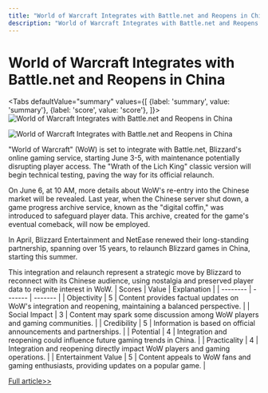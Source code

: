 ```yaml
---
title: "World of Warcraft Integrates with Battle.net and Reopens in China"
description: "World of Warcraft Integrates with Battle.net and Reopens in China"
---
```



# World of Warcraft Integrates with Battle.net and Reopens in China


<Tabs
	defaultValue="summary"
	values={[
	{label: 'summary', value: 'summary'},
	{label: 'score', value: 'score'},
]}>
<TabItem value="summary">
<img
  src="https://pub-0a8ecc5052d0464f962a5358e503f73e.r2.dev/2024/06/Ent-0hx-1717382654-0.jpg"
  alt="World of Warcraft Integrates with Battle.net and Reopens in China"
/>

<img
  src="https://pub-0a8ecc5052d0464f962a5358e503f73e.r2.dev/2024/06/Ent-B0y-1717382654-1.jpg"
  alt="World of Warcraft Integrates with Battle.net and Reopens in China"
/>



"World of Warcraft" (WoW) is set to integrate with Battle.net, Blizzard's online gaming service, starting June 3-5, with maintenance potentially disrupting player access. The "Wrath of the Lich King" classic version will begin technical testing, paving the way for its official relaunch.

On June 6, at 10 AM, more details about WoW's re-entry into the Chinese market will be revealed. Last year, when the Chinese server shut down, a game progress archive service, known as the "digital coffin," was introduced to safeguard player data. This archive, created for the game's eventual comeback, will now be employed.

In April, Blizzard Entertainment and NetEase renewed their long-standing partnership, spanning over 15 years, to relaunch Blizzard games in China, starting this summer.

This integration and relaunch represent a strategic move by Blizzard to reconnect with its Chinese audience, using nostalgia and preserved player data to reignite interest in WoW.
</TabItem>
<TabItem value="score">
	| Scores     | Value   | Explanation |
	| -------- | ------- | ------- |
	| Objectivity  | 5    | Content provides factual updates on WoW's integration and reopening, maintaining a balanced perspective.    |
	| Social Impact | 3     | Content may spark some discussion among WoW players and gaming communities.    |
	| Credibility    | 5    | Information is based on official announcements and partnerships.    |
	| Potential    | 4    | Integration and reopening could influence future gaming trends in China.    |
	| Practicality    | 4    | Integration and reopening directly impact WoW players and gaming operations.    |
	| Entertainment Value    | 5    | Content appeals to WoW fans and gaming enthusiasts, providing updates on a popular game.    |
</TabItem>
</Tabs>

[Full article>>](https://www.cnbeta.com.tw/articles/game/1433319.htm)
